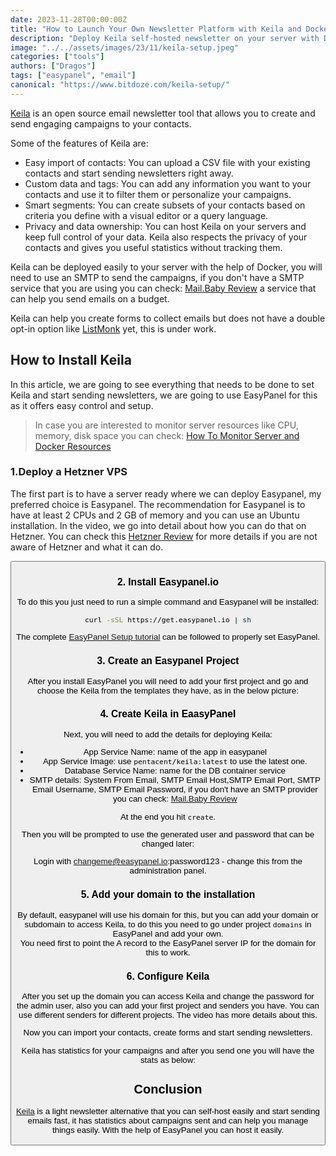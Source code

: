 ```yaml
---
date: 2023-11-28T00:00:00Z
title: "How to Launch Your Own Newsletter Platform with Keila and Docker"
description: "Deploy Keila self-hosted newsletter on your server with Docker and EasyPanel. "
image: "../../assets/images/23/11/keila-setup.jpeg"
categories: ["tools"]
authors: ["Dragos"]
tags: ["easypanel", "email"]
canonical: "https://www.bitdoze.com/keila-setup/"
---
```



[Keila](https://www.keila.io/) is an open source email newsletter tool that allows you to create and send engaging campaigns to your contacts.

Some of the features of Keila are:

- Easy import of contacts: You can upload a CSV file with your existing contacts and start sending newsletters right away.
- Custom data and tags: You can add any information you want to your contacts and use it to filter them or personalize your campaigns.
- Smart segments: You can create subsets of your contacts based on criteria you define with a visual editor or a query language.
- Privacy and data ownership: You can host Keila on your servers and keep full control of your data. Keila also respects the privacy of your contacts and gives you useful statistics without tracking them.

Keila can be deployed easily to your server with the help of Docker, you will need to use an SMTP to send the campaigns, if you don't have a SMTP service that you are using you can check: [Mail.Baby Review](https://www.bitdoze.com/mail-baby-review/) a service that can help you send emails on a budget.

Keila can help you create forms to collect emails but does not have a double opt-in option like [ListMonk](https://listmonk.app/) yet, this is under work.

## How to Install Keila

In this article, we are going to see everything that needs to be done to set Keila and start sending newsletters, we are going to use EasyPanel for this as it offers easy control and setup.

<YouTubeEmbed
  url="https://www.youtube.com/embed/lpvAGQwO0RA"
  label="Keila Setup"
/>


> In case you are interested to monitor server resources like CPU, memory, disk space you can check: [How To Monitor Server and Docker Resources](https://www.bitdoze.com/sever-monitoring/)

### 1.Deploy a Hetzner VPS

The first part is to have a server ready where we can deploy Easypanel, my preferred choice is Easypanel. The recommendation for Easypanel is to have at least 2 CPUs and 2 GB of memory and you can use an Ubuntu installation. In the video, we go into detail about how you can do that on Hetzner. You can check this [Hetzner Review](https://www.wpdoze.com/hetzner-cloud-review/) for more details if you are not aware of Hetzner and what it can do.

<Button link="https://go.bitdoze.com/hetzner" text="Hetzner €⁠20 Free" />

### 2. Install Easypanel.io

To do this you just need to run a simple command and Easypanel will be installed:

```sh
curl -sSL https://get.easypanel.io | sh
```

The complete [EasyPanel Setup tutorial](https://www.bitdoze.com/easypanel-modern-server-control-panel/) can be followed to properly set EasyPanel.

### 3. Create an Easypanel Project

After you install EasyPanel you will need to add your first project and go and choose the Keila from the templates they have, as in the below picture:

<Picture
  src={imag1}
  alt="EasyPanel Keila Choose"
/>

### 4. Create Keila in EaasyPanel

Next, you will need to add the details for deploying Keila:

- App Service Name: name of the app in easypanel
- App Service Image: use `pentacent/keila:latest` to use the latest one.
- Database Service Name: name for the DB container service
- SMTP details: System From Email, SMTP Email Host,SMTP Email Port, SMTP Email Username, SMTP Email Password, if you don't have an SMTP provider you can check: [Mail.Baby Review](https://www.bitdoze.com/mail-baby-review/)

<Picture
  src={imag2}
  alt="Create Keila"
/>

At the end you hit `create`.

Then you will be prompted to use the generated user and password that can be changed later:

Login with changeme@easypanel.io:password123 - change this from the administration panel.

### 5. Add your domain to the installation

By default, easypanel will use his domain for this, but you can add your domain or subdomain to access Keila, to do this you need to go under project `domains` in EasyPanel and add your own. \
You need first to point the A record to the EasyPanel server IP for the domain for this to work.

### 6. Configure Keila

After you set up the domain you can access Keila and change the password for the admin user, also you can add your first project and senders you have. You can use different senders for different projects. The video has more details about this.

<Picture
  src={imag3}
  alt="Keila Interface"
/>

Now you can import your contacts, create forms and start sending newsletters.

Keila has statistics for your campaigns and after you send one you will have the stats as below:

<Picture
  src={imag4}
  alt="EasyPanel Keila Choose"
/>

## Conclusion

[Keila](https://www.keila.io/) is a light newsletter alternative that you can self-host easily and start sending emails fast, it has statistics about campaigns sent and can help you manage things easily. With the help of EasyPanel you can host it easily.
